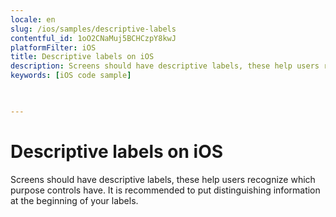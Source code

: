 ```yaml
---
locale: en
slug: /ios/samples/descriptive-labels
contentful_id: 1oO2CNaMuj5BCHCzpY8kwJ
platformFilter: iOS
title: Descriptive labels on iOS
description: Screens should have descriptive labels, these help users recognize which purpose controls have.
keywords: [iOS code sample]


	
---
```


# Descriptive labels on iOS

Screens should have descriptive labels, these help users recognize which purpose controls have. It is recommended to put distinguishing information at the beginning of your labels.

<CodeSample id="screen-labels" locale="en" platform="ios"/>